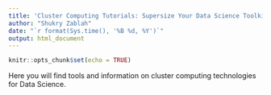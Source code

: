 ```yaml
---
title: 'Cluster Computing Tutorials: Supersize Your Data Science Toolkit'
author: "Shukry Zablah"
date: "`r format(Sys.time(), '%B %d, %Y')`"
output: html_document
---
```


```r
knitr::opts_chunk$set(echo = TRUE)
```

Here you will find tools and information on cluster computing technologies for Data Science. 


